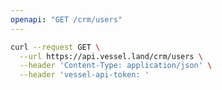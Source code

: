 ```yaml
---
openapi: "GET /crm/users"
---
```


<RequestExample>

```bash Request
curl --request GET \
  --url https://api.vessel.land/crm/users \
  --header 'Content-Type: application/json' \
  --header 'vessel-api-token: '
```

</RequestExample>
